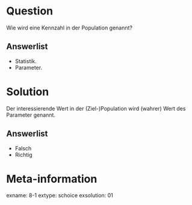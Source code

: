 Question
========

Wie wird eine Kennzahl in der Population genannt?

Answerlist
----------
* Statistik.
* Parameter.

Solution
========
Der interessierende Wert in der (Ziel-)Population wird (wahrer) Wert des Parameter genannt.

Answerlist
----------
* Falsch
* Richtig



Meta-information
================
exname: 8-1
extype: schoice
exsolution: 01